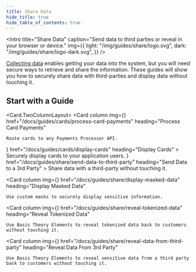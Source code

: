 ```yaml
---
title: Share Data
hide_title: true
hide_table_of_contents: true
---
```



<Intro
  title="Share Data"
  caption="Send data to third parties or reveal in your browser or device."
  img={{
    light: "/img/guides/share/logo.svg",
    dark: "/img/guides/share/logo-dark.svg",
  }}
/>

[Collecting data](/docs/guides/collect) enables getting your data into the system, but you will need secure ways to retrieve and share the information. These guides will show you how to securely share data with third-parties and display data without touching it.

## Start with a Guide

<Card.TwoColumnLayout>
  <Card
    column
    img={<Share />}
    href="/docs/guides/cards/process-card-payments"
    heading="Process Card Payments"
  >
    Route cards to any Payments Processor API.
  </Card>
  <Card
    column
    img={<Share />}
    href="/docs/guides/cards/display-cards"
    heading="Display Cards"
  >
    Securely display cards to your application users.
  </Card>
  <Card
    column
    img={<Share />}
    href="/docs/guides/share/send-data-to-third-party"
    heading="Send Data to a 3rd Party"
  >
    Share data with a third-party without touching it.
  </Card>

  <Card
    column
    img={<Share />}
    href="/docs/guides/share/display-masked-data"
    heading="Display Masked Data"
  >
    Use custom masks to securely display sensitive information.
  </Card>

  <Card
    column
    img={<Share />}
    href="/docs/guides/share/reveal-tokenized-data"
    heading="Reveal Tokenized Data"
  >
    Use Basis Theory Elements to reveal tokenized data back to customers without touching it.
  </Card>

  <Card
    column
    img={<Share />}
    href="/docs/guides/share/reveal-data-from-third-party"
    heading="Reveal Data From 3rd Party"
  >
    Use Basis Theory Elements to reveal sensitive data from a third party back to customers without touching it.
  </Card>
</Card.TwoColumnLayout>
